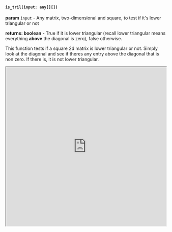 
#### `is_tril(input: any[][])`

**param** `input` - Any matrix, two-dimensional and square, to test if it's lower triangular or not

**returns: boolean** - True if it is lower triangular (recall lower triangular means everything **above** the diagonal is zero), false otherwise.

This function tests if a square 2d matrix is lower triangular or not. Simply look at the diagonal and see if theres any entry above the diagonal that is non zero. If there is, it is not lower triangular. 

<Bleed full>
<iframe src="https://hhlab.dev/?code=*import%20math%3Ais_tril%0A%0A%0A%2F%2Fshouldn't%20be%20lower%20triangular%2C%20right%3F%0A%0Aprint('a%20is%20'%20%2Ba)%0Alet%20a%20%3D%20%5B%5B2%2C3%5D%2C%5B4%2C4%5D%5D%0A%0Aprint('Is%20a%20lower%20triangular%3A%20'%20%2B%20is_tril(a))%0A%0Alet%20b%20%3D%20new%20Mat(%5B%5B3%2C0%2C0%5D%2C%5B2%2C5%2C0%5D%2C%5B4%2C6%2C1%5D%5D)%0Aprint('b%20%3D%20'%2Bb)%0A%0A%2F%2FNow%20this%20one%2C%20b%2C%20should%20be%3A%0A%0Aprint('Is%20b%20lower%20triangular%3F%20'%2Bis_tril(b))%0A%0A&auto_run=true"
    width="100%"
    height="500px">
  </iframe>
</Bleed>